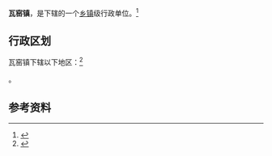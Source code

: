 {{中国乡级行政区|32/03/81/102/000}}

'''瓦窑镇'''，是{{PRC admin/fullname|32/03/81/102/000|3}}下辖的一个[[乡镇|乡镇]]级行政单位。<ref>{{PRC admin/ref sgc|{{PRC admin/parent|32/03/81/102/000}}}}</ref>

== 行政区划 ==

瓦窑镇下辖以下地区：<ref>{{PRC admin/ref sgc|32/03/81/102/000}}</ref>

{{PRC admin/children|32/03/81/102/000}}。

== 参考资料 ==

{{reflist}}

{{行政区划小作品}}
{{PRC admin/navcat|32/03/81/102/000}}